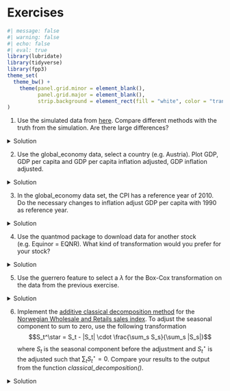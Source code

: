 # Exercises

```r
#| message: false
#| warning: false
#| echo: false
#| eval: true
library(lubridate)
library(tidyverse)
library(fpp3)
theme_set(
  theme_bw() + 
    theme(panel.grid.minor = element_blank(),
          panel.grid.major = element_blank(),
          strip.background = element_rect(fill = "white", color = "transparent"))
)

```

1.  Use the simulated data from [here](https://holleland.github.io/BAN430/3_adjustments.html#time-series-components-and-seasonal-adjustment). Compare different methods with the truth from the simulation. Are there large differences?

<details>

<summary>Solution</summary>

Since the simulated data is daily, we cannot use the x11 and seats methods. We will therefore only compare the STL and classical decomposition. 

We start by re-running the simulation and creating a tsibble. 
```r
set.seed(1344)
library(fpp3)
theme_set(theme_bw())
dat <- tibble(
  date = seq(as.Date("2015-01-01"), as.Date("2020-12-31"), by = "1 day"),
  t = 1:length(date),
  Tt = 100+9*t/300 + .5*((t-1000)/200)^3+(.87*cos(2*pi*t/1200)+.42*sin(2*pi*t/600))*11,
  St = (.94*cos(2*pi*t/365) -1.2*sin(2* pi*t/365))*13,
  Rt = rnorm(length(date), sd = 15),
  Yt = Tt + St +  Rt
) 

dat <- as_tsibble(dat, index = date)
```

Then we do the decomposition, classical and STL:
```r
decomp <- dat %>% 
  model(
    classic = classical_decomposition(Yt~season(period = "1 year"), type = "additive"),
    stl = STL(Yt~season(period = "1 year"), robust = TRUE)
) %>% components() %>%
  # For some reason, the classic and stl uses differnt naming conventions:
  mutate(random = ifelse(is.na(remainder), random, remainder),
          seasonal = ifelse(is.na(`season_1 year`), seasonal, `season_1 year`))
# Adjusting the names of dat to fit with the decomp
names(dat) <- c("date", "t", "trend", "seasonal", "random", "Yt")
dat$.model = "simulation"
# Classical decomposition: 
decomp %>% filter(.model == "classic") %>% autoplot()+ labs(title= "Classical")
# STL: 
decomp %>% filter(.model == "stl") %>% autoplot() + labs(title= "STL")
# Simulation: 
decomp %>% bind_rows(dat) %>% filter(.model == "simulation") %>% autoplot()
# All
decomp %>% bind_rows(dat) %>% autoplot()
```
With the setting I used here, it does not seem that the decomposition methods manage to get as smooth estimate for the seasonal component as we see in the simulation, but for the trend part the fit is almost perfect. 

</details>

2.  Use the global_economy data, select a country (e.g. Austria). Plot GDP, GDP per capita and GDP per capita inflation adjusted, GDP inflation adjusted.

<details>

<summary>Solution</summary>

```r
#| message: false
#| warning: false
library(fpp3)
library(tidyverse)
dat <- global_economy %>% 
  filter(Country == "Austria")
dat %>% autoplot(GDP)
dat %>% autoplot(GDP/Population)
dat %>% autoplot(GDP/Population * 100/CPI)
dat %>% autoplot(GDP * 100/CPI)

```

</details>

3.  In the global_economy data set, the CPI has a reference year of 2010. Do the necessary changes to inflation adjust GDP per capita with 1990 as reference year.

<details>

<summary>Solution</summary>

```r
library(fpp3)
library(tidyverse)
dat <- global_economy %>% 
  filter(Country == "Austria")

# -- Extracting the CPI in 1990: --
cpi1990 <- dat %>% filter(Year ==1990) %>% pull(CPI)

# -- Transforming such that CPI1990 is 100 in 1990: --
dat <- dat %>% mutate(CPI1990 = CPI / cpi1990 * 100)

# -- Plotting Inflation adjusted GDP per capita: --
dat %>% autoplot(GDP/Population * 100/CPI1990) + 
  labs(y = "Inflation adjusted GDP per capita (1990 US$)") +
  geom_line(aes(y= GDP/Population * 100/CPI), col = 2)

# -- Comparing the two CPIs: --
dat %>% 
  pivot_longer(cols = c(CPI,CPI1990)) %>%
  ggplot(aes(x = Year, y = value, col = name)) + geom_line()+
  geom_hline(yintercept = 100) +
  scale_color_manual(values = c("red","blue"))+
  geom_segment(x = 1990,xend = 1990, y = -Inf, yend =100, lty = 2, col = "blue")+
  geom_segment(x = 2010,xend = 2010, y = -Inf, yend =100, lty = 2, col = "red")+
  labs(title = "Differences between CPI with reference year 1990 and 2010",
       y = "Consumer Price Index") +
  theme(legend.title = element_blank())

```

</details>

4.  Use the quantmod package to download data for another stock (e.g. Equinor = EQNR). What kind of transformation would you prefer for your stock?

<details>
<summary> Solution</summary>

I choose the Norwegian company Equinor.

```r
library(quantmod)
# Equinor: 
getSymbols("EQNR")
close.price <- tibble(
  close = as.numeric(EQNR$EQNR.Close),
  date  = time(EQNR)
) %>% as_tsibble(index = date) 

# -- Plot closing price: --
close.price %>% autoplot(close) +
  labs(title = "Equinor Closing price", 
       y     = "US$")

close.price <- close.price %>% 
  mutate(logclose  = log(close), # log-transform
         logreturn = c(NA, diff(logclose)), # log returns
         return    = c(NA, diff(close)/close[-nrow(close.price)]) # Returns
         ) 

close.price %>% 
  pivot_longer(-date) %>%
  ggplot(aes(x=date, y = value))+ geom_line()+ 
  facet_wrap(~name, scales = "free_y")
```
The return series seem to be good alternatives, also for this stock! The Box-Cox transformation seem to take away some of the trend-cycles in the raw data.

</details>
5.  Use the guerrero feature to select a $\lambda$ for the Box-Cox transformation on the data from the previous exercise.


<details>
<summary>Solution</summary>
```r
# -- Box-cox-transform --
lambda <- close.price %>%
  features(close, features = guerrero) %>%
  pull(lambda_guerrero)
lambda
close.price <- close.price %>%
  mutate(boxcox = box_cox(close,lambda))
close.price %>%
  autoplot(boxcox) +
  labs(y = "",
       title = latex2exp::TeX(paste0(
         "Transformed Equinor closing price with $\\lambda$ = ",
         round(lambda,3))))+
  # adding the blue close price
  geom_line(aes(y=close), col = 4)
```
</details>

6. Implement the [additive classical decomposition method](https://otexts.com/fpp3/classical-decomposition.html#additive-decomposition) for the [Norwegian Wholesale and Retails sales index](https://github.com/holleland/BAN430/raw/master/data/wholesale_and_retails_index_norway.rds). To adjust the seasonal component to sum to zero, use the following transformation
$$S_t^\star = S_t - |S_t| \cdot \frac{\sum_s S_s}{\sum_s |S_s|}$$
where $S_t$ is the seasonal component before the adjustment and $S_t^\star$ is the adjusted such that $\sum_{t}S_t^\star = 0$. Compare your results to the output from the function *classical_decomposition()*.

<details>
<summary>Solution</summary>
```r
# Load the data: 
wholesale  <- readRDS(file= "data/wholesale_and_retails_index_norway.rds")

# Home-made classical decomposition: 
classic_decomp <- wholesale %>% 
  rename(Index = `Wholesale and retail sales index`) %>%
  mutate(`12-MA` = slider::slide_dbl(Index, mean, .before = 5, .after = 6, .complete = TRUE),
         trend = slider::slide_dbl(`12-MA`, mean, .before = 1, .after = 0, .complete = TRUE), #`2x12-MA` TREND ESTIMATE
         detrend = Index - trend,
         MONTH = month(yearmonth)
         )  %>% 
  group_by(MONTH) %>%
  mutate(season = mean(detrend, na.rm=T)) %>% # SEASON ESTIMATE
  ungroup()
```
To adjust the seasonal component to sum-to-zero, we update it as
$$S_t^\star = S_t - |S_t| \cdot \frac{\sum_s S_s}{\sum_s |S_s|}.$$
```r
# Adjust season to sum-to-zero
S <- sum(classic_decomp$season)
A <- sum(abs(classic_decomp$season))
classic_decomp <- classic_decomp %>% 
  mutate(seasonal = season - abs(season)*S/A) %>% 
# Calculate remainder R = Y - T - S
  mutate(random = Index - trend - seasonal) %>% # REMAINDER
  ungroup() %>%
  select(yearmonth, Index, trend, seasonal, random) %>%
  mutate(.model = "homemade")
# Plot results: 
classic_decomp %>% 
  pivot_longer(cols =c(-yearmonth,-.model)) %>%
  mutate(name = factor(name, 
                       levels = c("Index", "trend", "seasonal", "random"))) %>%
ggplot(aes(x= yearmonth, y = value))+geom_line()+
facet_wrap( ~ name, ncol = 1, scales = "free_y")

# Let's compare with the automatic one: 
wholesale %>% 
  rename(Index = `Wholesale and retail sales index`) %>%
  model(
    classic = classical_decomposition(Index)
  ) %>%
  components() %>% 
  bind_rows(classic_decomp) %>% 
  autoplot()
```

Perfect match!

</details>